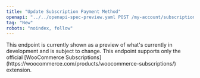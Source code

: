 ```yaml
---
title: "Update Subscription Payment Method"
openapi: "../../openapi-spec-preview.yaml POST /my-account/subscriptions/{id}/payment-method"
tag: "New"
robots: "noindex, follow"
---
```


<Warning>
    This endpoint is currently shown as a preview of what's currently in development and is subject to change.
</Warning>

<Info>
    This endpoint supports only the official [WooCommerce Subscriptions](https://woocommerce.com/products/woocommerce-subscriptions/) extension.
</Info>
